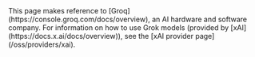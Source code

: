 <Warning>
    This page makes reference to [Groq](https://console.groq.com/docs/overview), an AI hardware and software company. For information on how to use Grok models (provided by [xAI](https://docs.x.ai/docs/overview)), see the [xAI provider page](/oss/providers/xai).
</Warning>
